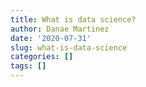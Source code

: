 ```yaml
---
title: What is data science?
author: Danae Martinez
date: '2020-07-31'
slug: what-is-data-science
categories: []
tags: []
---
```

